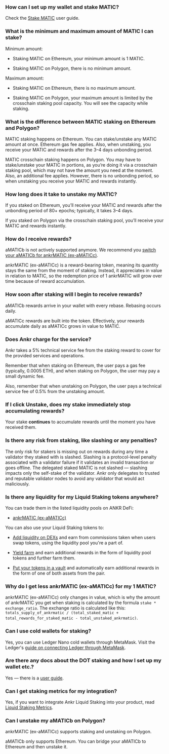 ### How can I set up my wallet and stake MATIC?

Check the [Stake MATIC](https://www.ankr.com/docs/staking/liquid-staking/matic/stake/) user guide.

### What is the minimum and maximum amount of MATIC I can stake?

Minimum amount:

* Staking MATIC on Ethereum, your minimum amount is 1 MATIC.

* Staking MATIC on Polygon, there is no minimum amount.

Maximum amount:

* Staking MATIC on Ethereum, there is no maximum amount.

* Staking MATIC on Polygon, your maximum amount is limited by the crosschain staking pool capacity. You will see the capacity while staking.

### What is the difference between MATIC staking on Ethereum and Polygon?

MATIC staking happens on Ethereum. You can stake/unstake any MATIC amount at once. Ethereum gas fee applies. Also, when unstaking, you receive your MATIC and rewards after the 3–4 days unbonding period.  

  

MATIC crosschain staking happens on Polygon. You may have to stake/unstake your MATIC in portions, as you’re doing it via a crosschain staking pool, which may not have the amount you need at the moment. Also, an additional fee applies. However, there is no unbonding period, so when unstaking you receive your MATIC and rewards instantly.

### How long does it take to unstake my MATIC?

If you staked on Ethereum, you’ll receive your MATIC and rewards after the unbonding period of 80+ epochs; typically, it takes 3–4 days.  

  

If you staked on Polygon via the crosschain staking pool, you’ll receive your MATIC and rewards instantly.

### How do I receive rewards?

aMATICb is not actively supported anymore. We recommend you [switch your aMATICb for ankrMATIC (ex-aMATICc)](https://www.ankr.com/staking/switch/?from=aMATICb).   

  

ankrMATIC (ex-aMATICc) is a reward-bearing token, meaning its quantity stays the same from the moment of staking. Instead, it appreciates in value in relation to MATIC, so the redemption price of 1 ankrMATIC will grow over time because of reward accumulation.

### How soon after staking will I begin to receive rewards?

aMATICb rewards arrive in your wallet with every rebase. Rebasing occurs daily.  

  

aMATICc rewards are built into the token. Effectively, your rewards accumulate daily as aMATICc grows in value to MATIC.

### Does Ankr charge for the service?

Ankr takes a 5% technical service fee from the staking reward to cover for the provided services and operations.   

Remember that when staking on Ethereum, the user pays a gas fee (typically, 0.0005 ETH), and when staking on Polygon, the user may pay a small dynamic fee.  

Also, remember that when unstaking on Polygon, the user pays a technical service fee of 0.5% from the unstaking amount.

### If I click Unstake, does my stake immediately stop accumulating rewards?

Your stake **continues** to accumulate rewards until the moment you have received them.

### Is there any risk from staking, like slashing or any penalties?

The only risk for stakers is missing out on rewards during any time a validator they staked with is slashed. Slashing is a protocol-level penalty associated with a validator failure if it validates an invalid transaction or goes offline. The delegated staked MATIC is not slashed — slashing impacts only the self-stake of the validator. Ankr only delegates to trusted and reputable validator nodes to avoid any validator that would act maliciously.

### Is there any liquidity for my Liquid Staking tokens anywhere?

You can trade them in the listed liquidity pools on ANKR DeFi:

* [ankrMATIC (ex-aMATICc)](https://www.ankr.com/staking/defi/?assets=ankrMATIC)

You can also use your Liquid Staking tokens to:

* [Add liquidity on DEXs](https://www.ankr.com/docs/defi/liquidity-pools/) and earn from commissions taken when users swap tokens, using the liquidity pool you're a part of.

* [Yield farm](https://www.ankr.com/docs/defi/yield-farming/) and earn additional rewards in the form of liquidity pool tokens and further farm them.

* [Put your tokens in a vault](https://www.ankr.com/docs/defi/vaults/) and automatically earn additional rewards in the form of one of both assets from the pair.

### Why do I get less ankrMATIC (ex-aMATICc) for my 1 MATIC?

 ankrMATIC (ex-aMATICc) only changes in value, which is why the amount of ankrMATIC you get when staking is calculated by the formula `stake * exchange_ratio`. The exchange ratio is calculated like this: `totals_supply_of_ankrmatic / (total_staked_matic + total_rewards_for_staked_matic - total_unstaked_ankrmatic)`.

### Can I use cold wallets for staking?

Yes, you can use Ledger Nano cold wallets through MetaMask. Visit the Ledger's [guide on connecting Ledger through MetaMask](https://www.ledger.com/academy/security/the-safest-way-to-use-metamask).

### Are there any docs about the DOT staking and how I set up my wallet etc.?

Yes — there is a [user guide](https://www.ankr.com/docs/liquid-staking/matic/stake/).

### Can I get staking metrics for my integration?

Yes, if you want to integrate Ankr Liquid Staking into your product, read [Liquid Staking Metrics](https://www.ankr.com/docs/staking-for-developers/restful-api/staking-metrics/).

### Can I unstake my aMATICb on Polygon?

ankrMATIC (ex-aMATICc) supports staking and unstaking on Polygon.  

aMATICb only supports Ethereum. You can bridge your aMATICb to Ethereum and then unstake it.
